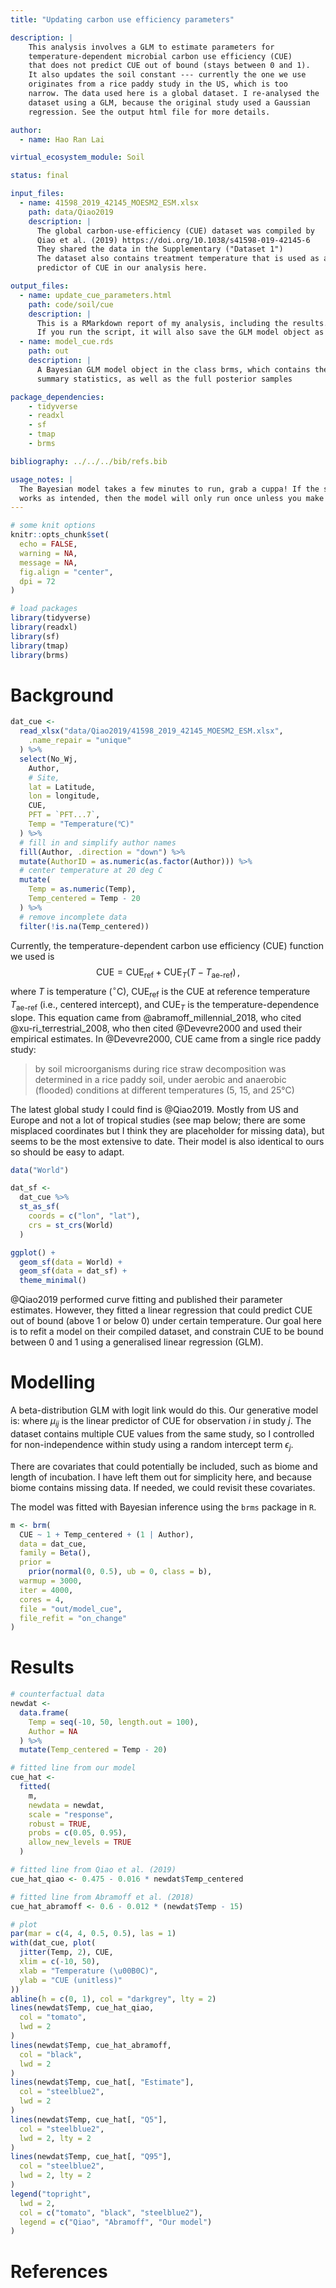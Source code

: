 ```yaml
---
title: "Updating carbon use efficiency parameters"

description: |
    This analysis involves a GLM to estimate parameters for
    temperature-dependent microbial carbon use efficiency (CUE)
    that does not predict CUE out of bound (stays between 0 and 1).
    It also updates the soil constant --- currently the one we use
    originates from a rice paddy study in the US, which is too
    narrow. The data used here is a global dataset. I re-analysed the
    dataset using a GLM, because the original study used a Gaussian
    regression. See the output html file for more details.

author:
  - name: Hao Ran Lai

virtual_ecosystem_module: Soil

status: final

input_files:
  - name: 41598_2019_42145_MOESM2_ESM.xlsx
    path: data/Qiao2019
    description: |
      The global carbon-use-efficiency (CUE) dataset was compiled by
      Qiao et al. (2019) https://doi.org/10.1038/s41598-019-42145-6
      They shared the data in the Supplementary ("Dataset 1")
      The dataset also contains treatment temperature that is used as a
      predictor of CUE in our analysis here.

output_files:
  - name: update_cue_parameters.html
    path: code/soil/cue
    description: |
      This is a RMarkdown report of my analysis, including the results.
      If you run the script, it will also save the GLM model object as follows.
  - name: model_cue.rds
    path: out
    description: |
      A Bayesian GLM model object in the class brms, which contains the
      summary statistics, as well as the full posterior samples

package_dependencies:
    - tidyverse
    - readxl
    - sf
    - tmap
    - brms

bibliography: ../../../bib/refs.bib

usage_notes: |
  The Bayesian model takes a few minutes to run, grab a cuppa! If the setup
  works as intended, then the model will only run once unless you make changes.
---
```


```r
# some knit options
knitr::opts_chunk$set(
  echo = FALSE,
  warning = NA,
  message = NA,
  fig.align = "center",
  dpi = 72
)
```


```r
# load packages
library(tidyverse)
library(readxl)
library(sf)
library(tmap)
library(brms)
```

# Background

```r
dat_cue <-
  read_xlsx("data/Qiao2019/41598_2019_42145_MOESM2_ESM.xlsx",
    .name_repair = "unique"
  ) %>%
  select(No_Wj,
    Author,
    # Site,
    lat = Latitude,
    lon = longitude,
    CUE,
    PFT = `PFT...7`,
    Temp = "Temperature(℃)"
  ) %>%
  # fill in and simplify author names
  fill(Author, .direction = "down") %>%
  mutate(AuthorID = as.numeric(as.factor(Author))) %>%
  # center temperature at 20 deg C
  mutate(
    Temp = as.numeric(Temp),
    Temp_centered = Temp - 20
  ) %>%
  # remove incomplete data
  filter(!is.na(Temp_centered))
```

Currently, the temperature-dependent carbon use efficiency (CUE) function we used is
$$
\text{CUE} = \text{CUE}_\text{ref} + \text{CUE}_T \left(T - T_\text{ae-ref} \right) \,,
$$
where $T$ is temperature ($^\circ$C), $\text{CUE}_\text{ref}$ is the CUE at reference temperature $T_\text{ae-ref}$ (i.e., centered intercept), and $\text{CUE}_T$ is the temperature-dependence slope. This equation came from @abramoff_millennial_2018, who cited @xu-ri_terrestrial_2008, who then cited @Devevre2000 and used their empirical estimates. In @Devevre2000, CUE came from a single rice paddy study:

> by soil microorganisms during rice straw decomposition was determined in a rice paddy soil, under aerobic and anaerobic (flooded) conditions at different temperatures (5, 15, and 25°C)

The latest global study I could find is @Qiao2019. Mostly from US and Europe and not a lot of tropical studies (see map below; there are some misplaced coordinates but I think they are placeholder for missing data), but seems to be the most extensive to date. Their model is also identical to ours so should be easy to adapt.

```r
data("World")

dat_sf <-
  dat_cue %>%
  st_as_sf(
    coords = c("lon", "lat"),
    crs = st_crs(World)
  )

ggplot() +
  geom_sf(data = World) +
  geom_sf(data = dat_sf) +
  theme_minimal()
```

@Qiao2019 performed curve fitting and published their parameter estimates. However, they fitted a linear regression that could predict CUE out of bound (above 1 or below 0) under certain temperature. Our goal here is to refit a model on their compiled dataset, and constrain CUE to be bound between 0 and 1 using a generalised linear regression (GLM).

# Modelling

A beta-distribution GLM with logit link would do this. Our generative model is:
\begin{equation*}
\begin{aligned}
\text{CUE}_{ij} &\sim \text{Beta}\left( \mu_{ij}, \phi \right) \\
\text{logit}\left( \mu_{ij} \right) &= \text{CUE}_\text{ref} + \text{CUE}_T \left(T_{ij} - T_\text{ae-ref} \right) + \epsilon_j \,,
\end{aligned}
\end{equation*}
where $\mu_{ij}$ is the linear predictor of CUE for observation $i$ in study $j$. The dataset contains multiple CUE values from the same study, so I controlled for non-independence within study using a random intercept term $\epsilon_j$.

There are covariates that could potentially be included, such as biome and length of incubation. I have left them out for simplicity here, and because biome contains missing data. If needed, we could revisit these covariates.

The model was fitted with Bayesian inference using the `brms` package in `R`.

```r
m <- brm(
  CUE ~ 1 + Temp_centered + (1 | Author),
  data = dat_cue,
  family = Beta(),
  prior =
    prior(normal(0, 0.5), ub = 0, class = b),
  warmup = 3000,
  iter = 4000,
  cores = 4,
  file = "out/model_cue",
  file_refit = "on_change"
)
```

# Results

```r
# counterfactual data
newdat <-
  data.frame(
    Temp = seq(-10, 50, length.out = 100),
    Author = NA
  ) %>%
  mutate(Temp_centered = Temp - 20)

# fitted line from our model
cue_hat <-
  fitted(
    m,
    newdata = newdat,
    scale = "response",
    robust = TRUE,
    probs = c(0.05, 0.95),
    allow_new_levels = TRUE
  )

# fitted line from Qiao et al. (2019)
cue_hat_qiao <- 0.475 - 0.016 * newdat$Temp_centered

# fitted line from Abramoff et al. (2018)
cue_hat_abramoff <- 0.6 - 0.012 * (newdat$Temp - 15)

# plot
par(mar = c(4, 4, 0.5, 0.5), las = 1)
with(dat_cue, plot(
  jitter(Temp, 2), CUE,
  xlim = c(-10, 50),
  xlab = "Temperature (\u00B0C)",
  ylab = "CUE (unitless)"
))
abline(h = c(0, 1), col = "darkgrey", lty = 2)
lines(newdat$Temp, cue_hat_qiao,
  col = "tomato",
  lwd = 2
)
lines(newdat$Temp, cue_hat_abramoff,
  col = "black",
  lwd = 2
)
lines(newdat$Temp, cue_hat[, "Estimate"],
  col = "steelblue2",
  lwd = 2
)
lines(newdat$Temp, cue_hat[, "Q5"],
  col = "steelblue2",
  lwd = 2, lty = 2
)
lines(newdat$Temp, cue_hat[, "Q95"],
  col = "steelblue2",
  lwd = 2, lty = 2
)
legend("topright",
  lwd = 2,
  col = c("tomato", "black", "steelblue2"),
  legend = c("Qiao", "Abramoff", "Our model")
)
```

# References
